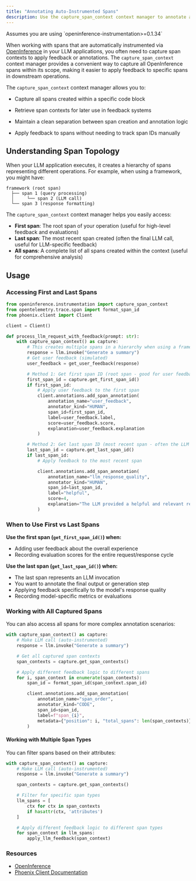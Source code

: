 ```yaml
---
title: "Annotating Auto-Instrumented Spans"
description: Use the capture_span_context context manager to annotate auto-instrumented spans
---
```


<Info>
Assumes you are using `openinference-instrumentation>=0.1.34`
</Info>

When working with spans that are automatically instrumented via [OpenInference](https://github.com/Arize-ai/openinference) in your LLM applications, you often need to capture span contexts to apply feedback or annotations. The `capture_span_context` context manager provides a convenient way to capture all OpenInference spans within its scope, making it easier to apply feedback to specific spans in downstream operations.

The `capture_span_context` context manager allows you to:

* Capture all spans created within a specific code block

* Retrieve span contexts for later use in feedback systems

* Maintain a clean separation between span creation and annotation logic

* Apply feedback to spans without needing to track span IDs manually

## Understanding Span Topology

When your LLM application executes, it creates a hierarchy of spans representing different operations. For example, when using a framework, you might have:

```
framework (root span)
  ├── span 1 (query processing)
  │     └── span 2 (LLM call)
  └── span 3 (response formatting)
```

The `capture_span_context` context manager helps you easily access:
- **First span**: The root span of your operation (useful for high-level feedback and evaluations)
- **Last span**: The most recent span created (often the final LLM call, useful for LLM-specific feedback)
- **All spans**: A complete list of all spans created within the context (useful for comprehensive analysis)

## Usage

### Accessing First and Last Spans

```python expandable
from openinference.instrumentation import capture_span_context
from opentelemetry.trace.span import format_span_id
from phoenix.client import Client

client = Client()

def process_llm_request_with_feedback(prompt: str):
    with capture_span_context() as capture:
        # This creates multiple spans in a hierarchy when using a framework
        response = llm.invoke("Generate a summary")
        # Get user feedback (simulated)
        user_feedback = get_user_feedback(response)

        # Method 1: Get first span ID (root span - good for user feedback)
        first_span_id = capture.get_first_span_id()
        if first_span_id:
            # Apply user feedback to the first span
            client.annotations.add_span_annotation(
                annotation_name="user_feedback",
                annotator_kind="HUMAN",
                span_id=first_span_id,
                label=user_feedback.label,
                score=user_feedback.score,
                explanation=user_feedback.explanation
            )

        # Method 2: Get last span ID (most recent span - often the LLM call)
        last_span_id = capture.get_last_span_id()
        if last_span_id:
            # Apply feedback to the most recent span

            client.annotations.add_span_annotation(
                annotation_name="llm_response_quality",
                annotator_kind="HUMAN",
                span_id=last_span_id,
                label="helpful",
                score=4,
                explanation="The LLM provided a helpful and relevant response"
            )
```
### When to Use First vs Last Spans

**Use the first span (`get_first_span_id()`) when:**
- Adding user feedback about the overall experience
- Recording evaluation scores for the entire request/response cycle

**Use the last span (`get_last_span_id()`) when:**
- The last span represents an LLM invocation
- You want to annotate the final output or generation step
- Applying feedback specifically to the model's response quality
- Recording model-specific metrics or evaluations



### Working with All Captured Spans

You can also access all spans for more complex annotation scenarios:

```python expandable
with capture_span_context() as capture:
    # Make LLM call (auto-instrumented)
    response = llm.invoke("Generate a summary")

    # Get all captured span contexts
    span_contexts = capture.get_span_contexts()

    # Apply different feedback logic to different spans
    for i, span_context in enumerate(span_contexts):
        span_id = format_span_id(span_context.span_id)

        client.annotations.add_span_annotation(
            annotation_name="span_order",
            annotator_kind="CODE",
            span_id=span_id,
            label=f"span_{i}",
            metadata={"position": i, "total_spans": len(span_contexts)}
        )
```

#### Working with Multiple Span Types

You can filter spans based on their attributes:

```python
with capture_span_context() as capture:
    # Make LLM call (auto-instrumented)
    response = llm.invoke("Generate a summary")

    span_contexts = capture.get_span_contexts()

    # Filter for specific span types
    llm_spans = [
        ctx for ctx in span_contexts
        if hasattr(ctx, 'attributes')
    ]

    # Apply different feedback logic to different span types
    for span_context in llm_spans:
        apply_llm_feedback(span_context)
```

### Resources

* [OpenInference](https://github.com/Arize-ai/openinference)
* [Phoenix Client Documentation](https://arize-phoenix.readthedocs.io/projects/client/en/latest/)
